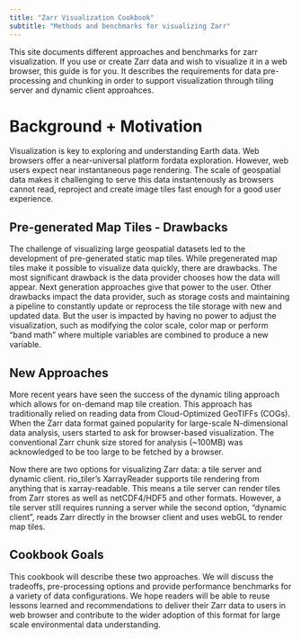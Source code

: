 ```yaml
---
title: "Zarr Visualization Cookbook"
subtitle: "Methods and benchmarks for visualizing Zarr"
---
```


This site documents different approaches and benchmarks for zarr visualization. If you use or create Zarr data and wish to visualize it in a web browser, this guide is for you. It describes the requirements for data pre-processing and chunking in order to support visualization through tiling server and dynamic client approahces.

# Background + Motivation

Visualization is key to exploring and understanding Earth data. Web browsers offer a near-universal platform fordata exploration. However, web users expect near instantaneous page rendering. The scale of geospatial data makes it challenging to serve this data instantenously as browsers cannot read, reproject and create image tiles fast enough for a good user experience.

## Pre-generated Map Tiles - Drawbacks

The challenge of visualizing large geospatial datasets led to the development of pre-generated static map tiles. While pregenerated map tiles make it possible to visualize data quickly, there are drawbacks. The most significant drawback is the data provider chooses how the data will appear. Next generation approaches give that power to the user. Other drawbacks impact the data provider, such as storage costs and maintaining a pipeline to constantly update or reprocess the tile storage with new and updated data. But the user is impacted by having no power to adjust the visualization, such as modifying the color scale, color map or perform “band math” where multiple variables are combined to produce a new variable.

## New Approaches

More recent years have seen the success of the dynamic tiling approach which allows for on-demand map tile creation. This approach has traditionally relied on reading data from Cloud-Optimized GeoTIFFs (COGs). When the Zarr data format gained popularity for large-scale N-dimensional data analysis, users started to ask for browser-based visualization. The conventional Zarr chunk size stored for analysis (~100MB) was acknowledged to be too large to be fetched by a browser.

Now there are two options for visualizing Zarr data: a tile server and dynamic client. rio_tiler’s XarrayReader supports tile rendering from anything that is xarray-readable. This means a tile server can render tiles from Zarr stores as well as netCDF4/HDF5 and other formats. However, a tile server still requires running a server while the second option, "dynamic client", reads Zarr directly in the browser client and uses webGL to render map tiles.

## Cookbook Goals

This cookbook will describe these two approaches. We will discuss the tradeoffs, pre-processing options and provide performance benchmarks for a variety of data configurations. We hope readers will be able to reuse lessons learned and recommendations to deliver their Zarr data to users in web browser and contribute to the wider adoption of this format for large scale environmental data understanding.

